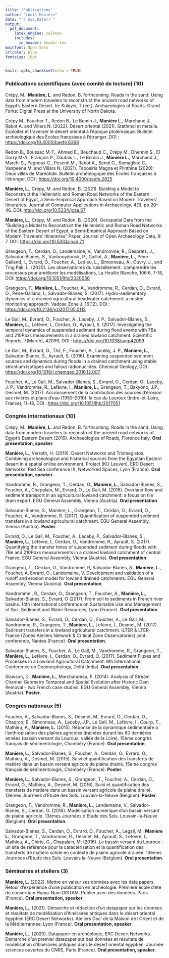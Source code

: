 ```yaml
---
title: "Publications"
author: "Louis Manière"
date: "`r Sys.Date()`"
output: 
  pdf_document:
    latex_engine: xelatex
    includes:
      in_header: header.tex
mainfont: Open Sans
urlcolor: blue
fontsize: 10pt
---
```


```r
knitr::opts_chunk$set(echo = TRUE)
```

### Publications scientifiques (avec comité de lecture) (10)

Crépy, M., **Manière, L.** and Redon, B. forthcoming. Roads in the sand: Using data from modern travelers to reconstruct the ancient road networks of Egypt’s Eastern Desert. In: Kulayci, T (ed.). Archaeologies of Roads. Grand Forks: Digital Press at the University of North Dakota.

Crépy M., Faucher T., Redon B., Le Bomin J., **Manière L.**, Marchand J., Rabot A. and Villars N. (2022). Désert oriental (2021). Stathmoi et metalla. Exploiter et traverser le désert oriental à l’époque ptolémaïque. Bulletin archéologique des Écoles françaises à l’étranger. DOI : [https://doi.org/10.4000/baefe.6368](https://doi.org/10.4000/baefe.6368)

Redon B., Boussac M-F., Ahmed E., Bouchaud C., Crépy M., Dhennin S., El Dorry M-A., François P., Dautais L., Le Bomin J., **Manière L.**, Marchand J., Marchi S., Pagnoux C., Pesenti M., Rabot A., Şenol G., Somaglino C., Vanpeene M. and Villars N. (2021). Taposiris Magna et Plinthine (2020): Deux villes de Maréotide. Bulletin archéologique des Écoles françaises à l’étranger. DOI : [https://doi.org/10.4000/baefe.2825](DOI : https://doi.org/10.4000/baefe.2825)

**Manière, L.**, Crépy, M. and Redon, B. (2021). Building a Model to Reconstruct the Hellenistic and Roman Road Networks of the Eastern Desert of Egypt, a Semi-Empirical Approach Based on Modern Travelers’ Itineraries. Journal of Computer Applications in Archaeology, 4(1), pp.20–46. DOI: [http://doi.org/10.5334/jcaa.67](http://doi.org/10.5334/jcaa.67)

**Manière, L.**, Crépy, M. and Redon, B. (2020). Geospatial Data from the “Building a Model to Reconstruct the Hellenistic and Roman Road Networks of the Eastern Desert of Egypt, a Semi-Empirical Approach Based on Modern Travelers’ Itineraries” Paper, Journal of Open Archaeology Data, 8: 7. DOI: [https://doi.org/10.5334/joad.71](https://doi.org/10.5334/joad.71)

Grangeon, T., Cerdan, O., Landemaine, V., Vandromme, R., Desprats, J., Salvador-Blanes, S., Vanhooydonck, P., Gaillot, A., **Manière, L.**, Pene-Galland, I., Evrard, O., Foucher, A., Ledieu, L., Simonneau, A., Ouvry, J., and Ting Pak, L. (2020). Les observatoires du ruissellement : comprendre les processus pour améliorer les modélisations, La Houille Blanche, 106:6, 7-16, DOI: [https://doi.org/10.1051/lhb/2020056](https://doi.org/10.1051/lhb/2020056)

Grangeon, T., **Manière, L.**, Foucher, A., Vandromme, R., Cerdan, O., Evrard, O., Pene-Galland, I.,  Salvador-Blanes, S. (2017). Hydro-sedimentary dynamics of a drained agricultural headwater catchment: a nested monitoring approach. Vadose Zone J. 16(12), DOI : [https://doi.org/10.2136/vzj2017.05.0113](https://doi.org/10.2136/vzj2017.05.0113)

Le Gall, M., Evrard, O., Foucher, A., Laceby, J. P., Salvador-Blanes, S., **Manière, L.**, Lefèvre, I., Cerdan, O., Ayrault, S. (2017). Investigating the temporal dynamics of suspended sediment during flood events with 7Be and 210Pbxs measurements in a drained lowland catchment. Scientific Reports, 7(March), 42099, DOI : [https://doi.org/10.1038/srep42099](https://doi.org/10.1038/srep42099)

Le Gall, M., Evrard, O., Thil, F., Foucher, A., Laceby, J. P., **Manière, L.**, Salvador-Blanes, S., Ayrault, S. (2016). Examining suspended sediment sources and dynamics during floods in a drained catchment using stable strontium isotopes and fallout radionuclides. Chemical Geology, DOI : [https://doi.org/10.1016/j.chemgeo.2016.12.007](https://doi.org/10.1016/j.chemgeo.2016.12.007)

Foucher, A., Le Gall, M., Salvador-Blanes, S., Evrard, O., Cerdan, O., Laceby, J. P., Vandromme, R., Lefèvre, I., **Manière, L.**, Grangeon, T., Bakyono, J.P., Desmet, M. (2017). Accroissement de la contribution des sources d’érosion aux rivières et plans d’eau (1950–2010): le cas du Louroux (Indre–et–Loire, France), 11–18, DOI : [https://doi.org/10.1051/lhb/2017051 ](https://doi.org/10.1051/lhb/2017051 )

### Congrès internationaux (10)

Crépy, M., **Manière, L.** and Redon, B. forthcoming. Roads in the sand: Using data from modern travelers to reconstruct the ancient road networks of Egypt’s Eastern Desert (2019). Archaeologies of Roads, Florence Italy. **Oral presentation, speaker**.

**Manière, L.**, Verreth, H. (2019). Desert Networks and Trismegistos. Combining archaeological and historical sources from the Egyptian Eastern desert in a spatial online environment. Project (KU Leuven), ERC Desert Networks. Red Sea conference IX, Networked Spaces, Lyon (France). **Oral presentation, speaker**.

Vandromme, R., Grangeon, T., Cerdan, O., **Manière, L.**, Salvador-Blanes, S., Foucher, A., Chapalain, M., Evrard, O.,  Le Gall, M. (2016). Overland flow and sediment transport in an agricultural lowland catchment: a focus on tile drain export. EGU General Assembly, Vienna (Austria). **Oral presentation**.

Salvador-Blanes, S., Manière, L., Grangeon, T., Cerdan, O., Evrard, O., Foucher, A., Vandromme, R. (2017). Quantification of suspended sediment transfers in a lowland agricultural catchment. EGU General Assembly, Vienna (Austria). **Poster**.

Evrard, O., Le Gall, M., Foucher, A., Laceby, P., Salvador-Blanes, S., **Manière, L.**, Lefèvre, I., Cerdan, O., Vandromme, R., Ayrault, S. (2017). Quantifying the transfer times of suspended sediment during floods with 7Be and 210Pbxs measurements in a drained lowland catchment of central France. EGU General Assembly, Vienna (Austria). **Oral presentation**.

Grangeon, T., Cerdan, O., Vandromme, R, Salvador-Blanes, S., **Manière, L.**, Foucher, A, Evrard, O., Landemaine, V. Development and validation of a runoff and erosion model for lowland drained catchments. EGU General Assembly, Vienna (Austria). **Oral presentation**.

Vandromme , R., Cerdan, O., Grangeon, T., Foucher, A., **Manière, L.**, Salvador-Blanes, S., Evrard, O (2017). From soil to sediments in French river basins. 14th international conference on Sustainable Use and Management of Soil, Sediment and Water Resources, Lyon (France). **Oral presentation**.

Salvador-Blanes, S., Evrard, O., Cerdan, O., Foucher, A., Le Gall, M., Vandromme, R., Grangeon, T., **Manière, L.**, Lefèvre, I., Desmet, M. (2017). Sediment transfers in a lowland agricultural catchment. ILTER & LTER-France (Zones Ateliers Network & Critical Zone Observatories) joint conference, Nantes (France). **Oral presentation**.

Salvador-Blanes, S., Foucher, A., Le Gall, M., Vandromme, R., Grangeon, T., **Manière, L.**, Lefèvre, I., Cerdan, O., Evrard, O. (2017). Sediment Fluxes and Processes in a Lowland Agricultural Catchment. 9th International Conference on Geomorphology, Delhi (India). **Oral presentation**.

Slawson, D., **Manière, L.**, Marchandeau, F. (2014). Analysis of Stream Channel Geometry Temporal and Spatial Evolution after Historic Dam Removal - two French case studies. EGU General Assembly, Vienna (Austria). **Poster**.

### Congrès nationaux (5)

Foucher, A., Salvador-Blanes, S., Desmet, M., Evrard, O., Cerdan, O., Chapron, E., Simonneau, A., Laceby, J.P., Le Gall, M., Lefèvre, I., Courp, T., Mathieu, A., **Manière, L.** (2015). Réponse de la dynamique sédimentaire a l’anthropisation des plaines agricoles drainées durant les 60 dernières années (bassin versant du Louroux, vallée de la Loire). 15ème congrès français de sédimentologie, Chambéry (France). **Oral presentation**.

**Manière, L.**, Salvador-Blanes, S., Foucher, A., Cerdan, O., Evrard, O., Mathieu, A., Desmet, M. (2015). Suivi et quantification des transferts de matière dans un bassin versant agricole de plaine drainé. 15ème congrès français de sédimentologie, Chambéry (France). **Poster**.

**Manière, L.**, Salvador-Blanes, S., Grangeon, T., Foucher, A., Cerdan, O., Evrard, O.,  Mathieu, A., Desmet, M. (2016). Suivi et quantification des transferts de matière dans un bassin versant agricole de plaine drainé. 13èmes Journées d’Etude des Sols. Louvain-la-Neuve (Belgium). **Poster**.

Grangeon, T., Vandromme, R., **Manière, L.**, Landemaine, V., Salvador-Blanes, S., Cerdan, O. (2016). Modélisation numérique d’un bassin versant de plaine agricole. 13èmes Journées d’Etude des Sols. Louvain-la-Neuve (Belgium). **Oral presentation**.

Salvador-Blanes, S., Cerdan, O., Evrard, O., Foucher, A., Legall, M., **Maniere L.**, Grangeon, T., Vandromme, R., Desmet, M., Ayrault, S., Lefevre, I., Mathieu, A., Chirie, G., Chapalain, M. (2016). Le bassin versant du Louroux : un site de référence pour la caractérisation et la quantification des transferts de matière solide en contexte de plaine agricole drainée. 13èmes Journées d’Etude des Sols. Louvain-la-Neuve (Belgium). **Oral presentation**.

### Séminaires et ateliers (3)

**Manière, L.** (2022). Mettre en valeur ses données avec les data papers. Retour d'expérience d'une publication en archéologie. Première école d’été du consortium Huma-Num DISTAM. Publier avec des données. Paris (France). **Oral presentation, speaker**.

**Manière, L.**, (2021). Démarche et rédaction d’un datapaper sur les données et résultats de modélisation d’itinéraires antiques dans le désert oriental égyptien (ERC Desert Networks). Ateliers Doc' de la Maison de l’Orient et de la Méditerrannée, Lyon (France). **Oral presentation, speaker**.

**Manière, L.**, (2020). Datapaper en archéologie, ERC Desert Networks. Démarche d’un premier datapaper sur des données et résultats de modélisation d’itinéraires antiques dans le désert oriental égyptien. Journée sciences ouvertes du CNRS, Paris (France). **Oral presentation, speaker**.
